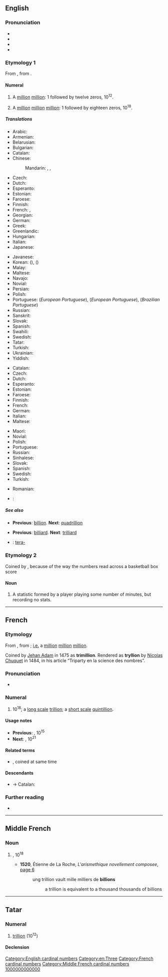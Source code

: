 {{also|Trillion}}
==English==
{{wikipedia|trillion|mul=Long and short scales}}

===Pronunciation===
* {{audio|en-us-trillion.ogg|Audio (US)|lang=en}}
* {{IPA|/ˈtɹɪljən/|lang=en}}
* {{audio|en-au-trillion.ogg|Audio (AU)|lang=en}}
* {{rhymes|ɪljən|lang=en}}

===Etymology 1===
From {{etyl|fr|en}} {{m|fr|trillion}}, from {{confix|fr|tri|gloss1=three|illion|nocat=1}}.

====Numeral====
{{head|en|numeral|plural|trillions}}

# {{lb|en|US|modern|_|British|Australian|[[w:Long and short scales|short scale]]}} A [[million]] [[million]]: 1 followed by twelve zeros, 10<sup>12</sup>.
# {{lb|en|dated|_|British|Australian|[[w:Long and short scales|long scale]]}} A [[million]] [[million]] [[million]]: 1 followed by eighteen zeros, 10<sup>18</sup>.

=====Translations=====
{{trans-top|a million million, 10<sup>12</sup>}}
* Arabic: {{t|ar|تِرِيلِيُون|m|tr=tirilyōn}}
* Armenian: {{t+|hy|տրիլիոն}}
* Belarusian: {{t|be|трыльён|m}}
* Bulgarian: {{t|bg|трилио́н|m}}
* Catalan: {{t+|ca|bilió}}
* Chinese:
*: Mandarin: {{t+|cmn|萬億}}, {{t+|cmn|万亿|tr=wànyì}}, {{t+|cmn|兆|tr=zhào}}
* Czech: {{t+|cs|bilión|m}}
* Dutch: {{t+|nl|biljoen|n}}
* Esperanto: {{t+|eo|duiliono}}
* Estonian: {{t|et|biljon}}
* Faroese: {{t|fo|billión|f}}
* Finnish: {{t+|fi|biljoona}}
* French: {{t+|fr|billion|m}}, {{t+|fr|mille milliards|m-p}}
* Georgian: {{t|ka|ტრილიონი}}
* German: {{t+|de|Billion|f}}
* Greek: {{t+|el|τρισεκατομμύριο|n}}
* Greenlandic: {{t|kl|billioni}}
* Hungarian: {{t+|hu|billió}}
* Italian: {{t+|it|bilione|f}}
* Japanese: {{t+|ja|兆|tr=ちょう, chō}}
{{trans-mid}}
* Javanese: {{t|jv|kirna}}
* Korean: {{t+|ko|조}} ({{t+|ko|兆}}), {{t+|ko|만억}} ({{t+|ko|萬億}})
* Malay: {{t|ms|trilion}}
* Maltese: {{t|mt|biljun}}
* Navajo: {{t|nv|chiyóón}}
* Novial: {{t|nov|bilione}}
* Persian: {{t+|fa|تریلیون|tr=terilyon}}
* Polish: {{t+|pl|bilion|m-in}}
* Portuguese: {{t+|pt|bilhão|m}} (''European Portuguese''), {{t+|pt|bilião}} (''European Portuguese''), {{t+|pt|trilhão}} (''Brazilian Portuguese'')
* Russian: {{t+|ru|триллио́н|m}}
* Sanskrit: {{t+|sa|महापद्म}}
* Slovak: {{t+|sk|bilión|m}}
* Spanish: {{t+|es|billón|m}}
* Swahili: {{t|sw|trilioni}}
* Swedish: {{t+|sv|biljon|c}}
* Tatar: {{t+|tt|триллион|sc=Cyrl}}
* Turkish: {{t+|tr|trilyon}}
* Ukrainian: {{t+|uk|трильйо́н|m}}
* Yiddish: {{t|yi|ביליאָן|m}}
{{trans-bottom}}

{{trans-top|a million million million, 10<sup>18</sup>}}
* Catalan: {{t+|ca|trilió}}
* Czech: {{t|cs|trilión|m}}
* Dutch: {{t+|nl|triljoen|n}}
* Esperanto: {{t|eo|triiliono}}
* Estonian: {{t|et|triljon}}
* Faroese: {{t|fo|trillión|f}}
* Finnish: {{t+|fi|triljoona}}
* French: {{t+|fr|trillion|m}}
* German: {{t+|de|Trillion|f}}
* Italian: {{t+|it|trilione|f}}
* Maltese: {{t|mt|triljun}}
{{trans-mid}}
* Maori: {{t|mi|tiriona}}
* Novial: {{t|nov|trilione}}
* Polish: {{t+|pl|trylion|m-in}}
* Portuguese: {{t+|pt|trilhão|m}}
* Russian: {{t+|ru|квинтиллио́н|m}}
* Sinhalese: {{t|si|ත්‍රිලියනය}}
* Slovak: {{t|sk|trilión|m}}
* Spanish: {{t+|es|trillón|m}}
* Swedish: {{t+|sv|triljon|c}}
* Turkish: {{t+|tr|kentilyon}}
{{trans-bottom}}

{{checktrans-top}}
* Romanian: {{t+check|ro|bilion|n}}
{{trans-mid}}
* {{ttbc|sh}}: {{t-check|sh|bilion|m}}
{{trans-bottom}}

=====See also=====
* {{qualifier|short scale}} '''Previous''': [[billion]]. '''Next''': [[quadrillion]]
* {{qualifier|long scale}} '''Previous''': [[billiard]]. '''Next''': [[trilliard]]
* {{lb|en|SI prefix}}: [[tera-]]

===Etymology 2===
Coined by {{w|Harvey Pollack}}, because of the way the numbers read across a basketball box score

====Noun====
{{en-noun}}

# {{lb|en|basketball|slang}} A statistic formed by a player playing some number of minutes, but recording no stats.

[[Category:English cardinal numbers]]
[[Category:en:Three]]

----

==French==

===Etymology===
From {{confix|fr|tri|gloss1=three|illion}}, from {{m|fr|million}}; [[i.e.]] a [[million]] [[million]] [[million]].

Coined by [[w:Jehan Adam|Jehan Adam]] in 1475 as '''trimillion'''.<!--<ref name="genevieve" /> <ref name="parchemin" /> <ref name="thorndike" />-->
Rendered as '''tryllion''' by [[w:Nicolas Chuquet|Nicolas Chuquet]] in 1484, in his article “Triparty en la science des nombres”.<!--<ref name="Chuquet1" /> <ref name="Chuquet2" />-->

===Pronunciation===
* {{fr-IPA|trilion}}

===Numeral===
{{head|fr|numeral}}

# 10<sup>18</sup>; a [[w:Long and short scales|long scale]] [[trillion#English|trillion]]; a [[w:Long and short scales|short scale]] [[quintillion]].

====Usage notes====
* '''Previous''': {{l|fr|billiard}}, 10<sup>15</sup>
* '''Next''': {{l|fr|trilliard}}, 10<sup>21</sup>

====Related terms====
* {{l|fr|billion}}, coined at same time

====Descendants====
* → Catalan: {{l|ca|trilió}}

===Further reading===
* {{R:TLFi}}

[[Category:French cardinal numbers]]

----

==Middle French==

===Noun===
{{frm-noun|m}}

# {{l|en|trillion}}, 10<sup>18</sup>
#* '''1520''', Étienne de La Roche, ''L'arismethique novellement composee'', [https://books.google.co.uk/books?id=9xg8AAAAcAAJ&pg=PT407&dq=billion&hl=en&sa=X&redir_esc=y#v=onepage&q=billion&f=false page 6]
#*: ung trillion vault mille milliers de '''billions'''
#*:: a trillion is equivalent to<!--lit: is worth, verb valoir--> a thousand thousands of billions

[[Category:Middle French cardinal numbers]]

----

==Tatar==

===Numeral===
{{tt-pos|noun|l|c|триллион}}

# {{cln|tt|cardinal numbers}} [[trillion]] (10<sup>12</sup>)

====Declension====
{{crh-latin-noun|nıñ|ga|nı|da|nan}}

[[Category:Tatar cardinal numbers|1000000000000]]